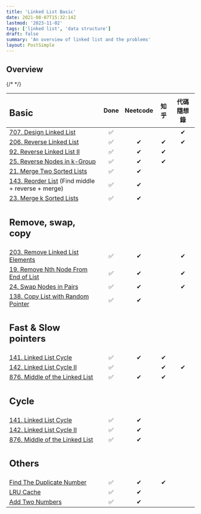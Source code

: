 ```yaml
---
title: 'Linked List Basic'
date: 2021-08-07T15:32:14Z
lastmod: '2023-11-02'
tags: ['linked list', 'data structure']
draft: false
summary: 'An overview of linked list and the problems'
layout: PostSimple
---
```


## Overview

{/* <TOCInline toc={props.toc} exclude="Overview"/> */}

| <h2>Basic</h2>                                                                              | Done | Neetcode | 知乎 | 代碼隨想錄  |
|:--------------------------------------------------------------------------------------------|:----:|:--------:|:---:|:---------:|
| [707. Design Linked List](/blog/linked-list/design-linked-list)                             |  ✅  |          |     |     ✔     |
| [206. Reverse Linked List](/blog/linked-list/reverse-linked-list)                           |  ✅  |    ✔     |  ✔  |     ✔     |
| [92. Reverse Linked List II](/blog/linked-list/reverse-linked-list-ii)                      |  ✅  |    ✔     |  ✔  |           |
| [25. Reverse Nodes in k-Group](/blog/linked-list/reverse-nodes-in-k-group)                  |  ✅  |    ✔     |  ✔  |           |
| [21. Merge Two Sorted Lists](/blog/linked-list/merge-two-sorted-lists)                      |  ✅  |    ✔     |     |           |
| [143. Reorder List](/blog/linked-list/reorder-list) (Find middle + reverse + merge)         |  ✅  |    ✔     |     |           |
| [23. Merge k Sorted Lists](/blog/linked-list/merge-k-sorted-lists)                          |  ✅  |    ✔     |     |           |
| <h2>Remove, swap, copy</h2>                                                                 |      |          |     |           |
| [203. Remove Linked List Elements](/blog/linked-list/remove-linked-list-element)            |  ✅  |    ✔     |     |     ✔     |
| [19. Remove Nth Node From End of List](/blog/linked-list/remove-nth-node-from-end-of-list)  |  ✅  |    ✔     |     |     ✔     |
| [24. Swap Nodes in Pairs](/blog/linked-list/swap-nodes-in-pairs)                            |  ✅  |    ✔     |     |     ✔     |
| [138. Copy List with Random Pointer](/blog/linked-list/copy-list-with-random-pointer)       |  ✅  |    ✔     |     |           |
| <h2>Fast & Slow pointers</h2>                                                               |      |          |     |           |
| [141. Linked List Cycle](/blog/linked-list/remove-nth-node-from-end-of-list)                |  ✅  |    ✔     |  ✔  |           |
| [142. Linked List Cycle II](/blog/linked-list/copy-list-with-random-pointer)                |  ✅  |          |  ✔  |     ✔     |
| [876. Middle of the Linked List](/blog/linked-list/copy-list-with-random-pointer)           |  ✅  |    ✔     |  ✔  |           |
| <h2>Cycle</h2>                                                                              |      |          |     |           |
| [141. Linked List Cycle](/blog/linked-list/remove-nth-node-from-end-of-list)                |  ✅  |    ✔     |     |           |
| [142. Linked List Cycle II](/blog/linked-list/copy-list-with-random-pointer)                |  ✅  |    ✔     |     |           |
| [876. Middle of the Linked List](/blog/linked-list/copy-list-with-random-pointer)           |  ✅  |    ✔     |     |           |
| <h2>Others</h2>                                                                             |      |          |     |           |
| [Find The Duplicate Number](/blog/linked-list/)                                             |  ✅  |    ✔     |  ✔  |           |
| [LRU Cache](/blog/linked-list/)                                                             |  ✅  |    ✔     |     |           |
| [Add Two Numbers](/blog/linked-list/)                                                       |  ✅  |    ✔     |     |           |